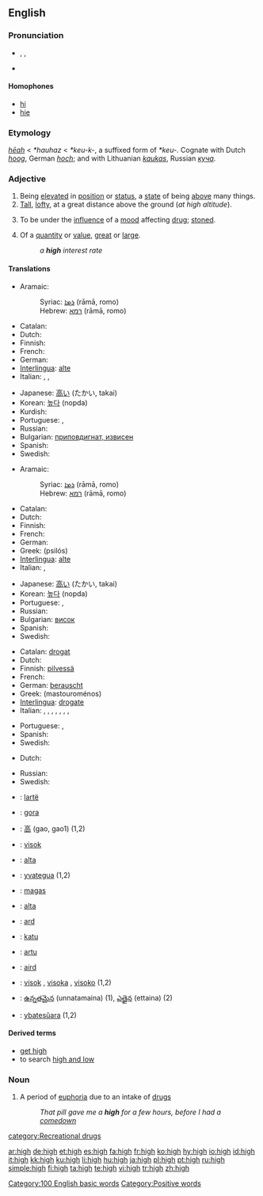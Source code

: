 {{wikipedia}}
==English==
{{rank|herself|year|dear|296|high|above|received|read}}

===Pronunciation===
*{{enPR|hī}}, {{IPA|/haɪ/}}, {{SAMPA|/haI/}}
*{{audio|en-us-high.ogg|Audio (US)}}
*:{{rhymes|aɪ}}

====Homophones====
*[[hi]]
*[[hie]]

===Etymology===
{{OE.}} ''[[heah|hēah]]'' < {{Ger.}} ''*hauhaz'' < {{IE.}} ''*keu-k-'', a suffixed form of ''*keu-''. Cognate with Dutch ''[[hoog]]'', German ''[[hoch]]''; and with Lithuanian ''[[kaukas]]'', Russian ''[[куча]]''.

===Adjective===
{{en-adj|higher|highest}}

# Being [[elevated]] in [[position]] or [[status]], a [[state]] of being [[above]] many things.
# [[tall|Tall]], [[lofty]], at a great distance above the ground (''at high altitude'').
# {{slang}} To be under the [[influence]] of a [[mood]] affecting [[drug]]; [[stoned]].<!--wikisaurus?-->
# Of a [[quantity]] or [[value]], [[great]] or [[large]].
#:''a '''high''' interest rate''

====Translations====
{{trans-top|elevated}}
* Aramaic:
*: Syriac: [[ܪܡܐ]] (rāmā, romo) {{c}}
*: Hebrew: [[רמא]] (rāmā, romo) {{c}}
* Catalan: {{t+|ca|alt}}
* Dutch: {{t+|nl|hoog}}
* Finnish: {{t+|fi|korkea}}
* French: {{t+|fr|haut}}
* German: {{t+|de|hoch}}
* [[Interlingua]]: [[alte]]
* Italian: {{t+|it|alto}}, {{t-|it|elevato}}, {{t+|it|illustre}}
{{trans-mid}}
* Japanese: [[高い]] (たかい, takai)
* Korean: [[높다]] (nopda)
* Kurdish: {{KUchar|[[به‌رز]]}}
* Portuguese: {{t+|pt|alto|m}}, {{t+|pt|alta|f}}
* Russian: {{t+|ru|высокий|m}}
* Bulgarian: [[приповдигнат, извисен]]
* Spanish: {{t+|es|alto}}
* Swedish: {{t+|sv|hög}}
{{trans-bottom}}

{{trans-top|tall, lofty}}
* Aramaic:
*: Syriac: [[ܪܡܐ]] (rāmā, romo) {{c}}
*: Hebrew: [[רמא]] (rāmā, romo) {{c}}
* Catalan: {{t+|ca|alt}}
* Dutch: {{t+|nl|hoog}}
* Finnish: {{t+|fi|korkea}}
* French: {{t+|fr|haut}}
* German: {{t+|de|hoch}}
* Greek: {{t+|el|ψηλός|m|}} (psilós)
* [[Interlingua]]: [[alte]]
* Italian: {{t+|it|alto}}, {{t-|it|elevato}}
{{trans-mid}}
* Japanese: [[高い]] (たかい, takai)
* Korean: [[높다]] (nopda)
* Portuguese: {{t+|pt|alto|m}}, {{t+|pt|alta|f}}
* Russian: {{t+|ru|высокий|m}}
* Bulgarian: [[висок]]
* Spanish: {{t+|es|alto}}
* Swedish: {{t+|sv|hög}}
{{trans-bottom}}

{{trans-top|slang: stoned}}
* Catalan: [[drogat]]
* Dutch: {{t-|nl|high}}
* Finnish: [[pilvessä]] 
* French: {{t+|fr|planer}}
* German: [[berauscht]]
* Greek: {{t|el|μαστουρωμένος|m|}} (mastouroménos)
* [[Interlingua]]: [[drogate]]
* Italian: {{t+|it|fatto}}, {{t-|it|eccitato}}, {{t|it|su di giri}}, {{t|it|schizzato}}, {{t-|it|scoppiato}}, {{t|it|flippato}}, {{t-|it|fuso}}, {{t|it|gasato}}
{{trans-mid}}
* Portuguese: {{t+|pt|alto|m}}, {{t+|pt|alta|f}}
* Spanish: {{t|es|colocado}}
* Swedish: {{t+|sv|hög}}
{{trans-bottom}}

{{trans-top|great or large quantity}}
* Dutch: {{t+|nl|hoog}}
{{trans-mid}}
* Russian: {{t+|ru|высокий|m}}
* Swedish: {{t+|sv|hög}}
{{trans-bottom}}

{{checktrans}}
{{trans-top|Translations to be checked}}
*{{ttbc|Albanian}}: [[lartë]]
*{{ttbc|Basque}}: [[gora]]
*{{ttbc|Chinese}}: [[高]] (gao, gao1) (1,2)
*{{ttbc|Croatian}}: [[visok]]
*{{ttbc|Esperanto}}: [[alta]]
*{{ttbc|Guaraní}}: [[yvategua]] (1,2)
*{{ttbc|Hungarian}}: [[magas]]
*{{ttbc|Ido}}: [[alta]]
*{{ttbc|Irish}}: [[ard]]
{{trans-mid}}
*{{ttbc|Pitjantjatjara}}: [[katu]]
*{{ttbc|Sardinian}}: [[artu]]
*{{ttbc|Scottish Gaelic}}: [[aird]]
*{{ttbc|Slovene}}: [[visok]] {{m}}, [[visoka]] {{f}}, [[visoko]] {{n}} (1,2)
*{{ttbc|Telugu}}: [[ఉన్నతమైన]] (unnatamaina) (1), [[ఎత్తైన]] (ettaina) (2)
*{{ttbc|Tupinambá}}: [[ybatesûara]] (1,2)
{{trans-bottom}}

====Derived terms====
*[[get high]]
*to search [[high and low]]

===Noun===
{{en-noun}}

# A period of [[euphoria]] due to an intake of [[drugs]]
#:''That pill gave me a '''high''' for a few hours, before I had a [[comedown]]''

[[Category:100 English basic words]]
[[Category:Positive words]]
[[category:Recreational drugs]]

[[ar:high]]
[[de:high]]
[[et:high]]
[[es:high]]
[[fa:high]]
[[fr:high]]
[[ko:high]]
[[hy:high]]
[[io:high]]
[[id:high]]
[[it:high]]
[[kk:high]]
[[ku:high]]
[[li:high]]
[[hu:high]]
[[ja:high]]
[[pl:high]]
[[pt:high]]
[[ru:high]]
[[simple:high]]
[[fi:high]]
[[ta:high]]
[[te:high]]
[[vi:high]]
[[tr:high]]
[[zh:high]]